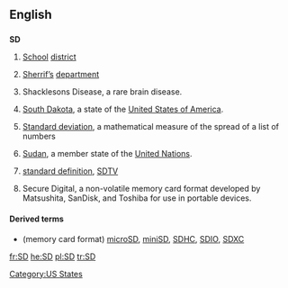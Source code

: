 {{also|s.d.|S.D.|.sd}}
==English==

==={{abbreviation}}===
'''SD'''

# [[school|School]] [[district]]
# {{police}} [[sheriff|Sherrif’s]] [[department]]
# {{medical}} Shacklesons Disease, a rare brain disease.
# {{US}} [[South Dakota]], a state of the [[United States of America]].
# {{math}} [[standard deviation|Standard deviation]], a mathematical measure of the spread of a list of numbers
# [[Sudan]], a member state of the [[United Nations]].
# {{television}} [[standard definition]], [[SDTV]]
# Secure Digital, a non-volatile memory card format developed by Matsushita, SanDisk, and Toshiba for use in portable devices.

====Derived terms====
* (memory card format) [[microSD]], [[miniSD]], [[SDHC]], [[SDIO]], [[SDXC]]

[[Category:US States]]

[[fr:SD]]
[[he:SD]]
[[pl:SD]]
[[tr:SD]]